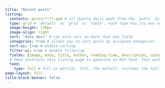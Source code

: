 ```yaml
---
title: "Recent posts"
listing: 
  contents: posts/**/*.qmd # all Quarto docs(.qmd) from the `posts` directory (and sub-directories) will be included in this listing page. If your posts directory will only contain .qmd-files, then you may as well just write contents: posts. In my case, though, some directories contain .md-files that I don’t want to list.
  type: grid # `default` or `grid` or `table`; each type has its own set of yaml options to include
  image-height: 170px
  image-align: right
  sort: "date desc" # can also sort on more than one field
  categories: true # allows you to sort posts by assigned categories
  sort-ui: true # enable sorting
  filter-ui: true # enable filtering
  fields: [image, date, title, author, reading-time, description, categories]
  # Feed instructs this listing page to generate an RSS-feed. This works only if we have set the site-url in our _quarto.yml file. If we have enabled RSS feeds, then this listing page will generate a feed that will be saved in the file posts.xml (because the generating file is posts.qmd). That’s why I have linked the RSS icon in our _quarto.yml file to posts.xml.
  feed:
    type: full # full or partial. full, the default, includes the full contents of each document in the feed. partial includes only the first paragraph contents in the feed.
page-layout: full
title-block-banner: false
---
```


